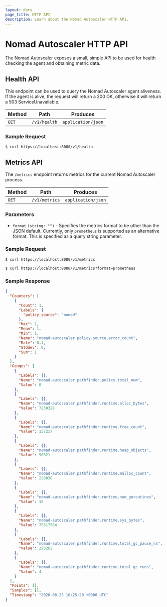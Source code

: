 ```yaml
---
layout: docs
page_title: HTTP API
description: Learn about the Nomad Autoscaler HTTP API.
---
```


# Nomad Autoscaler HTTP API

The Nomad Autoscaler exposes a small, simple API to be used for health checking
the agent and obtaining metric data.

## Health API

This endpoint can be used to query the Nomad Autoscaler agent aliveness. If the
agent is alive, the request will return a 200 OK, otherwise it will return a
503 ServiceUnavailable.

| Method | Path         | Produces           |
| ------ | ------------ | ------------------ |
| `GET`  | `/v1/health` | `application/json` |

### Sample Request

```shell-session
$ curl https://localhost:8080/v1/health
```

## Metrics API

The `/metrics` endpoint returns metrics for the current Nomad Autoscaler process.

| Method | Path          | Produces           |
| ------ | ------------- | ------------------ |
| `GET`  | `/v1/metrics` | `application/json` |

### Parameters

- `format` `(string: "")` - Specifies the metrics format to be other than the
  JSON default. Currently, only `prometheus` is supported as an alternative
  format. This is specified as a query string parameter.

### Sample Request

```shell-session
$ curl https://localhost:8080/v1/metrics
```

```shell-session
$ curl https://localhost:8080/v1/metrics?format=prometheus
```

### Sample Response

```json
{
  "Counters": [
    {
      "Count": 1,
      "Labels": {
        "policy_source": "nomad"
      },
      "Max": 1,
      "Mean": 1,
      "Min": 1,
      "Name": "nomad-autoscaler.policy.source.error_count",
      "Rate": 0.1,
      "Stddev": 0,
      "Sum": 1
    }
  ],
  "Gauges": [
    {
      "Labels": {},
      "Name": "nomad-autoscaler.pathfinder.policy.total_num",
      "Value": 0
    },
    {
      "Labels": {},
      "Name": "nomad-autoscaler.pathfinder.runtime.alloc_bytes",
      "Value": 7230328
    },
    {
      "Labels": {},
      "Name": "nomad-autoscaler.pathfinder.runtime.free_count",
      "Value": 137217
    },
    {
      "Labels": {},
      "Name": "nomad-autoscaler.pathfinder.runtime.heap_objects",
      "Value": 90821
    },
    {
      "Labels": {},
      "Name": "nomad-autoscaler.pathfinder.runtime.malloc_count",
      "Value": 228038
    },
    {
      "Labels": {},
      "Name": "nomad-autoscaler.pathfinder.runtime.num_goroutines",
      "Value": 15
    },
    {
      "Labels": {},
      "Name": "nomad-autoscaler.pathfinder.runtime.sys_bytes",
      "Value": 75317504
    },
    {
      "Labels": {},
      "Name": "nomad-autoscaler.pathfinder.runtime.total_gc_pause_ns",
      "Value": 293262
    },
    {
      "Labels": {},
      "Name": "nomad-autoscaler.pathfinder.runtime.total_gc_runs",
      "Value": 4
    }
  ],
  "Points": [],
  "Samples": [],
  "Timestamp": "2020-08-25 10:25:20 +0000 UTC"
}
```
